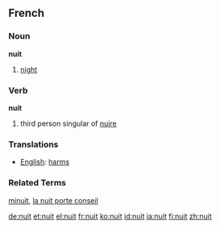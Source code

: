 ==French==
===Noun===
'''nuit''' {{f}}

# [[night]]

===Verb===
'''nuit'''

# third person singular of [[nuire]]

===Translations===
*[[English]]: [[harm]]s

===Related Terms===
[[minuit]], [[la nuit porte conseil]]

[[de:nuit]]
[[et:nuit]]
[[el:nuit]]
[[fr:nuit]]
[[ko:nuit]]
[[id:nuit]]
[[ja:nuit]]
[[fi:nuit]]
[[zh:nuit]]